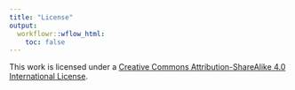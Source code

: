```yaml
---
title: "License"
output:
  workflowr::wflow_html:
    toc: false
---
```

This work is licensed under a <a rel="license" href="http://creativecommons.org/licenses/by-sa/4.0/">Creative Commons Attribution-ShareAlike 4.0 International License</a>.
